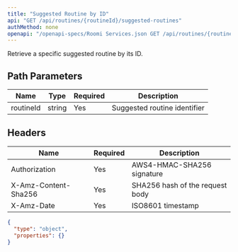```yaml
---
title: "Suggested Routine by ID"
api: "GET /api/routines/{routineId}/suggested-routines"
authMethod: none
openapi: "/openapi-specs/Roomi Services.json GET /api/routines/{routineId}/suggested-routines"
---
```


Retrieve a specific suggested routine by its ID.

## Path Parameters


| Name | Type | Required | Description |
| --- | --- | --- | --- |
| routineId | string | Yes | Suggested routine identifier |


## Headers


| Name | Required | Description |
| --- | --- | --- |
| Authorization | Yes | AWS4-HMAC-SHA256 signature |
| X-Amz-Content-Sha256 | Yes | SHA256 hash of the request body |
| X-Amz-Date | Yes | ISO8601 timestamp |



<ResponseExample>

```json Response
{
  "type": "object",
  "properties": {}
}
```

</ResponseExample>
